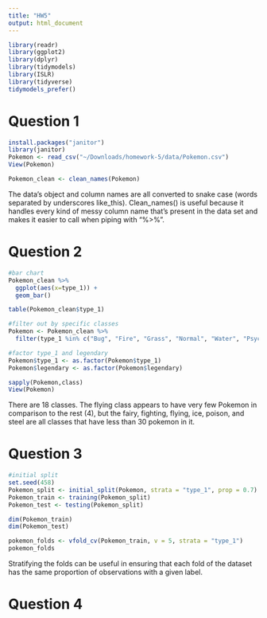 ```yaml
---
title: "HW5"
output: html_document
---
```

```r
library(readr)
library(ggplot2)
library(dplyr)
library(tidymodels)
library(ISLR)
library(tidyverse)
tidymodels_prefer()
```


# Question 1
```r
install.packages("janitor")
library(janitor)
Pokemon <- read_csv("~/Downloads/homework-5/data/Pokemon.csv")
View(Pokemon)

Pokemon_clean <- clean_names(Pokemon)

```

The data's object and column names are all converted to snake case (words separated by underscores like_this). Clean_names() is useful because it handles every kind of messy column name that's present in the data set and makes it easier to call when piping with "%>%".

# Question 2
```r
#bar chart
Pokemon_clean %>%
  ggplot(aes(x=type_1)) +
  geom_bar()

table(Pokemon_clean$type_1)

#filter out by specific classes
Pokemon <- Pokemon_clean %>%
  filter(type_1 %in% c("Bug", "Fire", "Grass", "Normal", "Water", "Psychic"))

#factor type_1 and legendary
Pokemon$type_1 <- as.factor(Pokemon$type_1)
Pokemon$legendary <- as.factor(Pokemon$legendary)

sapply(Pokemon,class)
View(Pokemon)

```
There are 18 classes. The flying class appears to have very few Pokemon in comparison to the rest (4), but the fairy, fighting, flying, ice, poison, and steel are all classes that have less than 30 pokemon in it.  


# Question 3
```r
#initial split
set.seed(458)
Pokemon_split <- initial_split(Pokemon, strata = "type_1", prop = 0.7)
Pokemon_train <- training(Pokemon_split)
Pokemon_test <- testing(Pokemon_split)

dim(Pokemon_train)
dim(Pokemon_test)

pokemon_folds <- vfold_cv(Pokemon_train, v = 5, strata = "type_1")
pokemon_folds
```
Stratifying the folds can be useful in ensuring that each fold of the dataset has the same proportion of observations with a given label.

# Question 4


